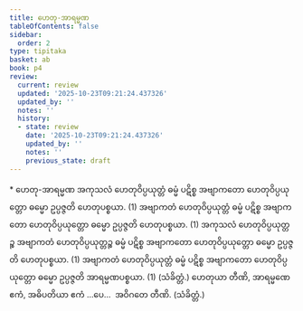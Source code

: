 ```yaml
---
title: ဟေတု-အာရမ္မဏ
tableOfContents: false
sidebar:
  order: 2
type: tipitaka
basket: ab
book: p4
review:
  current: review
  updated: '2025-10-23T09:21:24.437326'
  updated_by: ''
  notes: ''
  history:
  - state: review
    date: '2025-10-23T09:21:24.437326'
    updated_by: ''
    notes: ''
    previous_state: draft
---
```



<ReviewStatus review={frontmatter.review} showDetails={true} />

<HypothesisAnnotation frontmatter={frontmatter} />

<DynamicBreadcrumb />

<Paragraph type="center" book="p4">
* ဟေတု-အာရမ္မဏ
</Paragraph>

<Division number="14" book="p4" e="ch" v="39" p="570">

<Paragraph number="983" book="p4">
အကုသလံ ဟေတုဝိပ္ပယုတ္တံ ဓမ္မံ ပဋိစ္စ အဗျာကတော ဟေတုဝိပ္ပယုတ္တော ဓမ္မော ဥပ္ပဇ္ဇတိ ဟေတုပစ္စယာ. (1)
</Paragraph>

<Paragraph number="984" book="p4">
အဗျာကတံ ဟေတုဝိပ္ပယုတ္တံ ဓမ္မံ ပဋိစ္စ အဗျာကတော ဟေတုဝိပ္ပယုတ္တော ဓမ္မော ဥပ္ပဇ္ဇတိ ဟေတုပစ္စယာ. (1)
</Paragraph>

<Paragraph number="985" book="p4">
အကုသလံ ဟေတုဝိပ္ပယုတ္တဉ္စ အဗျာကတံ ဟေတုဝိပ္ပယုတ္တဉ္စ ဓမ္မံ ပဋိစ္စ အဗျာကတော ဟေတုဝိပ္ပယုတ္တော ဓမ္မော ဥပ္ပဇ္ဇတိ ဟေတုပစ္စယာ. (1)
</Paragraph>

<Paragraph number="986" book="p4">
အဗျာကတံ ဟေတုဝိပ္ပယုတ္တံ ဓမ္မံ ပဋိစ္စ အဗျာကတော ဟေတုဝိပ္ပယုတ္တော ဓမ္မော ဥပ္ပဇ္ဇတိ အာရမ္မဏပစ္စယာ. (1) (သံခိတ္တံ.)
</Paragraph>

</Division>
<Division number="15" book="p4" e="ch" v="39" p="570">

<Paragraph number="987" book="p4">
ဟေတုယာ တီဏိ, အာရမ္မဏေ ဧကံ, အဓိပတိယာ ဧကံ …ပေ…  အဝိဂတေ တီဏိ. (သံခိတ္တံ.)
</Paragraph>
</Division>
